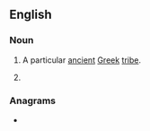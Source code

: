 ==English==

===Noun===
{{en-proper noun}}

# {{lb|en|uncountable}} A particular [[ancient]] [[Greek]] [[tribe]].
# {{plural of|en|Dorian}}

===Anagrams===
* {{anagrams|en|a=adinors|Ardoins|donairs|inroads|ordains|ranoids|sad-iron|sadiron|sardoin}}
